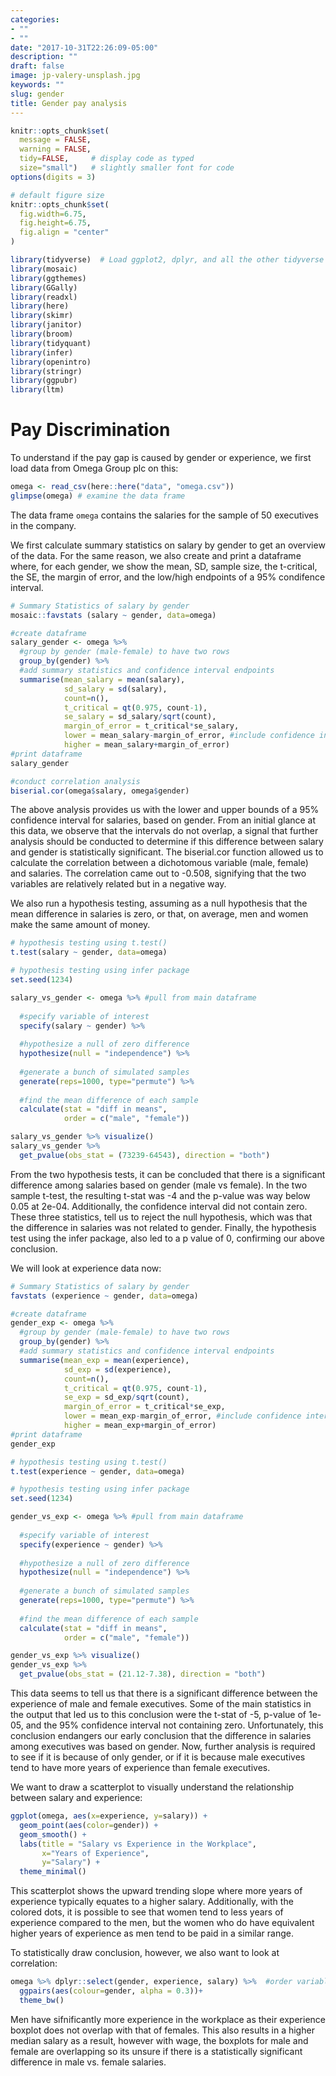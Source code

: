 ```yaml
---
categories:
- ""
- ""
date: "2017-10-31T22:26:09-05:00"
description: ""
draft: false
image: jp-valery-unsplash.jpg
keywords: ""
slug: gender
title: Gender pay analysis
---
```


```r
knitr::opts_chunk$set(
  message = FALSE, 
  warning = FALSE, 
  tidy=FALSE,     # display code as typed
  size="small")   # slightly smaller font for code
options(digits = 3)

# default figure size
knitr::opts_chunk$set(
  fig.width=6.75, 
  fig.height=6.75,
  fig.align = "center"
)
```


```r
library(tidyverse)  # Load ggplot2, dplyr, and all the other tidyverse packages
library(mosaic)
library(ggthemes)
library(GGally)
library(readxl)
library(here)
library(skimr)
library(janitor)
library(broom)
library(tidyquant)
library(infer)
library(openintro)
library(stringr)
library(ggpubr)
library(ltm)
```

# Pay Discrimination

To understand if the pay gap is caused by gender or experience, we first load data from Omega Group plc on this:

```r
omega <- read_csv(here::here("data", "omega.csv"))
glimpse(omega) # examine the data frame
```

The data frame `omega`  contains the salaries for the sample of 50 executives in the company. 

We first calculate summary statistics on salary by gender to get an overview of the data. For the same reason, we also create and print a dataframe where, for each gender, we show the mean, SD, sample size, the t-critical, the SE, the margin of error, and the low/high endpoints of a 95% condifence interval.

```r
# Summary Statistics of salary by gender
mosaic::favstats (salary ~ gender, data=omega)

#create dataframe
salary_gender <- omega %>% 
  #group by gender (male-female) to have two rows
  group_by(gender) %>% 
  #add summary statistics and confidence interval endpoints
  summarise(mean_salary = mean(salary),
            sd_salary = sd(salary),
            count=n(),
            t_critical = qt(0.975, count-1),
            se_salary = sd_salary/sqrt(count),
            margin_of_error = t_critical*se_salary,
            lower = mean_salary-margin_of_error, #include confidence intervals
            higher = mean_salary+margin_of_error)
#print dataframe
salary_gender

#conduct correlation analysis
biserial.cor(omega$salary, omega$gender)

```

The above analysis provides us with the lower and upper bounds of a 95% confidence interval for salaries, based on gender. From an initial glance at this data, we observe that the intervals do not overlap, a signal that further analysis should be conducted to determine if this difference between salary and gender is statistically significant. The biserial.cor function allowed us to calculate the correlation between a dichotomous variable (male, female) and salaries. The correlation came out to -0.508, signifying that the two variables are relatively related but in a negative way.

We also run a hypothesis testing, assuming as a null hypothesis that the mean difference in salaries is zero, or that, on average, men and women make the same amount of money.

```r
# hypothesis testing using t.test() 
t.test(salary ~ gender, data=omega)

# hypothesis testing using infer package
set.seed(1234)

salary_vs_gender <- omega %>% #pull from main dataframe
  
  #specify variable of interest
  specify(salary ~ gender) %>% 
  
  #hypothesize a null of zero difference
  hypothesize(null = "independence") %>% 
  
  #generate a bunch of simulated samples
  generate(reps=1000, type="permute") %>% 
  
  #find the mean difference of each sample
  calculate(stat = "diff in means", 
            order = c("male", "female"))

salary_vs_gender %>% visualize()
salary_vs_gender %>% 
  get_pvalue(obs_stat = (73239-64543), direction = "both")

```

From the two hypothesis tests, it can be concluded that there is a significant difference among salaries based on gender (male vs female).
In the two sample t-test, the resulting t-stat was -4 and the p-value was way below 0.05 at 2e-04. Additionally, the confidence interval did not contain zero. These three statistics, tell us to reject the null hypothesis, which was that the difference in salaries was not related to gender. Finally, the hypothesis test using the infer package, also led to a p value of 0, confirming our above conclusion. 

We will look at experience data now:

```r
# Summary Statistics of salary by gender
favstats (experience ~ gender, data=omega)

#create dataframe
gender_exp <- omega %>% 
  #group by gender (male-female) to have two rows
  group_by(gender) %>% 
  #add summary statistics and confidence interval endpoints
  summarise(mean_exp = mean(experience),
            sd_exp = sd(experience),
            count=n(),
            t_critical = qt(0.975, count-1),
            se_exp = sd_exp/sqrt(count),
            margin_of_error = t_critical*se_exp,
            lower = mean_exp-margin_of_error, #include confidence intervals
            higher = mean_exp+margin_of_error)
#print dataframe
gender_exp

# hypothesis testing using t.test() 
t.test(experience ~ gender, data=omega)

# hypothesis testing using infer package
set.seed(1234)

gender_vs_exp <- omega %>% #pull from main dataframe
  
  #specify variable of interest
  specify(experience ~ gender) %>% 
  
  #hypothesize a null of zero difference
  hypothesize(null = "independence") %>% 
  
  #generate a bunch of simulated samples
  generate(reps=1000, type="permute") %>% 
  
  #find the mean difference of each sample
  calculate(stat = "diff in means", 
            order = c("male", "female"))

gender_vs_exp %>% visualize()
gender_vs_exp %>% 
  get_pvalue(obs_stat = (21.12-7.38), direction = "both")

```

This data seems to tell us that there is a significant difference between the experience of male and female executives. Some of the main statistics in the output that led us to this conclusion were the t-stat of -5, p-value of 1e-05, and the 95% confidence interval not containing zero. Unfortunately, this conclusion endangers our early conclusion that the difference in salaries among executives was based on gender. Now, further analysis is required to see if it is because of only gender, or if it is because male executives tend to have more years of experience than female executives. 

We want to draw a scatterplot to visually understand the relationship between salary and experience:

```r
ggplot(omega, aes(x=experience, y=salary)) +
  geom_point(aes(color=gender)) + 
  geom_smooth() +
  labs(title = "Salary vs Experience in the Workplace",
       x="Years of Experience",
       y="Salary") +
  theme_minimal()

```


This scatterplot shows the upward trending slope where more years of experience typically equates to a higher salary. Additionally, with the colored dots, it is possible to see that women tend to less years of experience compared to the men, but the women who do have equivalent higher years of experience as men tend to be paid in a similar range.

To statistically draw conclusion, however, we also want to look at correlation:

```r
omega %>% dplyr::select(gender, experience, salary) %>%  #order variables they will appear in ggpairs()
  ggpairs(aes(colour=gender, alpha = 0.3))+
  theme_bw()
```

Men have sifnificantly more experience in the workplace as their experience boxplot does not overlap with that of females. This also results in a higher median salary as a result, however with wage, the boxplots for male and female are overlapping so its unsure if there is a statistically significant difference in male vs. female salaries.